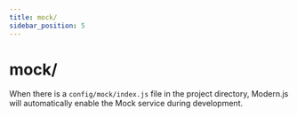 ```yaml
---
title: mock/
sidebar_position: 5
---
```

# mock/

When there is a `config/mock/index.js` file in the project directory, Modern.js will automatically enable the Mock service during development.
